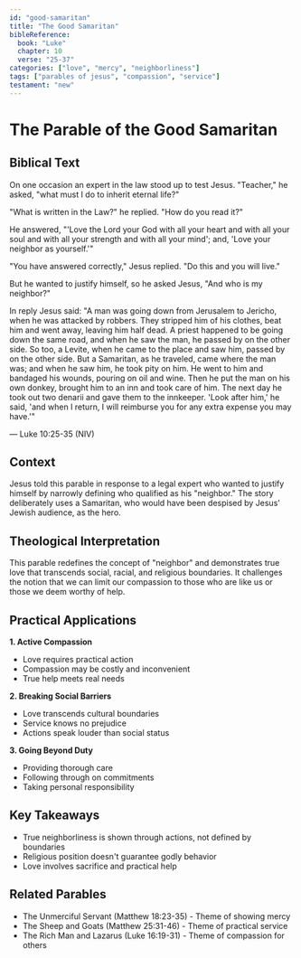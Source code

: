 ```yaml
---
id: "good-samaritan"
title: "The Good Samaritan"
bibleReference:
  book: "Luke"
  chapter: 10
  verse: "25-37"
categories: ["love", "mercy", "neighborliness"]
tags: ["parables of jesus", "compassion", "service"]
testament: "new"
---
```


# The Parable of the Good Samaritan

## Biblical Text

On one occasion an expert in the law stood up to test Jesus. "Teacher," he asked, "what must I do to inherit eternal life?"

"What is written in the Law?" he replied. "How do you read it?"

He answered, "'Love the Lord your God with all your heart and with all your soul and with all your strength and with all your mind'; and, 'Love your neighbor as yourself.'"

"You have answered correctly," Jesus replied. "Do this and you will live."

But he wanted to justify himself, so he asked Jesus, "And who is my neighbor?"

In reply Jesus said: "A man was going down from Jerusalem to Jericho, when he was attacked by robbers. They stripped him of his clothes, beat him and went away, leaving him half dead. A priest happened to be going down the same road, and when he saw the man, he passed by on the other side. So too, a Levite, when he came to the place and saw him, passed by on the other side. But a Samaritan, as he traveled, came where the man was; and when he saw him, he took pity on him. He went to him and bandaged his wounds, pouring on oil and wine. Then he put the man on his own donkey, brought him to an inn and took care of him. The next day he took out two denarii and gave them to the innkeeper. 'Look after him,' he said, 'and when I return, I will reimburse you for any extra expense you may have.'"

— Luke 10:25-35 (NIV)

## Context

Jesus told this parable in response to a legal expert who wanted to justify himself by narrowly defining who qualified as his "neighbor." The story deliberately uses a Samaritan, who would have been despised by Jesus' Jewish audience, as the hero.

## Theological Interpretation

This parable redefines the concept of "neighbor" and demonstrates true love that transcends social, racial, and religious boundaries. It challenges the notion that we can limit our compassion to those who are like us or those we deem worthy of help.

## Practical Applications

**1. Active Compassion**
- Love requires practical action
- Compassion may be costly and inconvenient
- True help meets real needs

**2. Breaking Social Barriers**
- Love transcends cultural boundaries
- Service knows no prejudice
- Actions speak louder than social status

**3. Going Beyond Duty**
- Providing thorough care
- Following through on commitments
- Taking personal responsibility

## Key Takeaways

- True neighborliness is shown through actions, not defined by boundaries
- Religious position doesn't guarantee godly behavior
- Love involves sacrifice and practical help

## Related Parables

- The Unmerciful Servant (Matthew 18:23-35) - Theme of showing mercy
- The Sheep and Goats (Matthew 25:31-46) - Theme of practical service
- The Rich Man and Lazarus (Luke 16:19-31) - Theme of compassion for others 